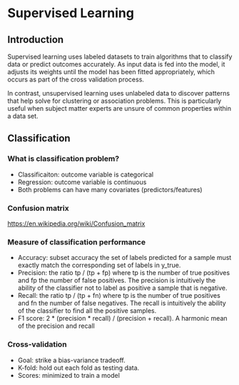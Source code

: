 # Supervised Learning

## Introduction
Supervised learning uses labeled datasets to train algorithms that to classify
data or predict outcomes accurately. As input data is fed into the model, it
adjusts its weights until the model has been fitted appropriately, which occurs
as part of the cross validation process.

In contrast, unsupervised learning uses unlabeled data to discover patterns that
help solve for clustering or association problems. This is particularly useful
when subject matter experts are unsure of common properties within a data set.


## Classification

### What is classification problem?

+ Classificaiton: outcome variable is categorical
+ Regression: outcome variable is continuous
+ Both problems can have many covariates (predictors/features)

### Confusion matrix

<https://en.wikipedia.org/wiki/Confusion_matrix>



### Measure of classification performance

+ Accuracy: subset accuracy the set of labels predicted for a sample must
  exactly match the corresponding set of labels in y_true.
+ Precision: the ratio tp / (tp + fp) where tp is the number of true positives
  and fp the number of false positives. The precision is intuitively the ability
  of the classifier not to label as positive a sample that is negative.
+ Recall: the ratio tp / (tp + fn) where tp is the number of true positives and
  fn the number of false negatives. The recall is intuitively the ability of the
  classifier to find all the positive samples.
+ F1 score: 2 * (precision * recall) / (precision + recall). A harmonic mean of
  the precision and recall

### Cross-validation

+ Goal: strike a bias-variance tradeoff.
+ K-fold: hold out each fold as testing data.
+ Scores: minimized to train a model
